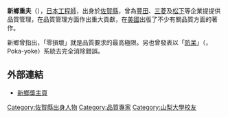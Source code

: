 {{japanese|japanese=新郷重夫|kana=しんごうしげお|romaji=Shingō Shigeo}}

'''新鄉重夫'''（{{bd|1909年||1990年|catIdx=Shingou Shigeo}}），[[日本|日本]][[工程師|工程師]]，出身於[[佐賀縣|佐賀縣]]，曾為[[豐田|豐田]]、[[三菱|三菱]]及[[松下|松下]]等企業提提供品質管理，在品質管理方面作出重大貢獻，在[[美國|美國]]出版了不少有關品質方面的著作。

新鄉曾指出，「零損壞」就是品質要求的最高極限。另也曾發表以「[[防呆|防呆]]」（{{lang|ja|ポカヨケ}}，Poka-yoke）系統去完全消除錯誤。

== 外部連結 ==
* {{en}} [http://www.shingoprize.org/ 新鄉獎主頁] {{Wayback|url=http://www.shingoprize.org/ |date=20100316221943 }}

{{Authority control}}
{{Japan-academic-bio-stub}}
{{DEFAULTSORT:Shingou Shigeo}}
[[Category:佐賀縣出身人物|Category:佐賀縣出身人物]]
[[Category:品質專家|Category:品質專家]]
[[Category:山梨大學校友|Category:山梨大學校友]]